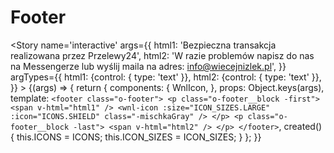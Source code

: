 

<Meta title='organisms/Footer' />

# Footer

<Story name='interactive'
    args={{
        html1: 'Bezpieczna transakcja realizowana przez Przelewy24',
        html2: 'W razie problemów napisz do nas na Messengerze lub wyślij maila na adres: <a href="mailto:info@wiecejnizlek.pl" class="a-linkInText">info@wiecejnizlek.pl</a>',
    }}
    argTypes={{
        html1: {control: { type: 'text' }},
        html2: {control: { type: 'text' }},
    }}
    >
    {(args) => {
        return {
            components: {
                WnlIcon,
            },
            props: Object.keys(args),
            template: `<footer class="o-footer">
                <p class="o-footer__block -first">
                    <span v-html="html1" />
                    <wnl-icon :size="ICON_SIZES.LARGE" :icon="ICONS.SHIELD" class="-mischkaGray" />
                </p>
                <p class="o-footer__block -last">
                    <span v-html="html2" />
                </p>
            </footer>`,
            created() {
                this.ICONS = ICONS;
                this.ICON_SIZES = ICON_SIZES;
            }
        };
    }}
</Story>
